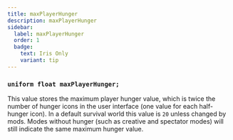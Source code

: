 ```yaml
---
title: maxPlayerHunger
description: maxPlayerHunger
sidebar:
  label: maxPlayerHunger
  order: 1
  badge:
    text: Iris Only
    variant: tip
---
```


### `uniform float maxPlayerHunger;`

This value stores the maximum player hunger value, which is twice the number of hunger icons in the user interface (one value for each half-hunger icon). In a default survival world this value is `20` unless changed by mods. Modes without hunger (such as creative and spectator modes) will still indicate the same maximum hunger value.
